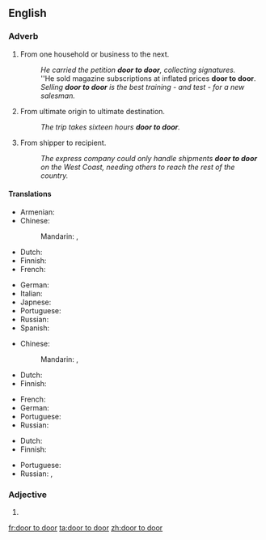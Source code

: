 ==English==

===Adverb===
{{en-adv|head=[[door]] [[to]] [[door]]|-}}

# {{context|by metonymy|lang=en}} From one household or business to the next.
#: ''He carried the petition '''door to door''', collecting signatures.''
#: ''He sold magazine subscriptions at inflated prices '''door to door'''.
#: ''Selling '''door to door''' is the best training - and test - for a new salesman.''
# {{context|by metonymy|lang=en}} From ultimate origin to ultimate destination.
#: ''The trip takes sixteen hours '''door to door'''.''
# {{context|by further extension|lang=en}} From shipper to recipient.
#: ''The express company could only handle shipments '''door to door''' on the West Coast, needing others to reach the rest of the country.''

====Translations====
{{trans-top|from one household or business to the next}}
* Armenian: {{t|hy|դռնեդուռ|sc=Armn}}
* Chinese:
*: Mandarin: {{t|cmn|門到門|sc=Hani}}, {{t|cmn|门到门|tr=mén dào mén|sc=Hani}}
* Dutch: {{t-|nl|van door tot deur}}
* Finnish: {{t-|fi|ovelta ovelle}}
* French: {{t+|fr|porte à porte}}
{{trans-mid}}
* German: {{t-|de|von Tür zu Tür}}
* Italian: {{t-|it|porta a porta}}
* Japnese: {{t-|ja|各戸|tr=かっこ, kakko|sc=Jpan}}
* Portuguese: {{t-|pt|de porta em porta}}
* Russian: {{t-|ru|поквартирно|tr=pokvartírno|sc=Cyrl}}
* Spanish: {{t-|es|de puerta en puerta}}
{{trans-bottom}}

{{trans-top|from ultimate origin to ultimate destination}}
* Chinese:
*: Mandarin: {{t|cmn|門到門|sc=Hani}}, {{t|cmn|门到门|tr=mén dào mén|sc=Hani}}
* Dutch: {{t-|nl|van door tot deur}}
* Finnish: {{t-|fi|ovelta ovelle}}
{{trans-mid}}
* French: {{t+|fr|porte à porte}}
* German: {{t-|de|von Tür zu Tür}}
* Portuguese: {{t-|pt|porta a porta}}
* Russian: {{t-|ru|от двери к двери|tr=ot dvéri k dvéri|sc=Cyrl}}
{{trans-bottom}}

{{trans-top|from ultimate shipper to ultimate recipient}}
* Dutch: {{t-|nl|van door tot deur}}
* Finnish: {{t-|fi|ovelta ovelle}}
{{trans-mid}}
* Portuguese: {{t-|pt|porta a porta}}
* Russian: {{t+|ru|сквозной|tr=skvoznój|sc=Cyrl}}, {{t+|ru|адресный|tr=ádresnyj|sc=Cyrl}}
{{trans-bottom}}

===Adjective===
{{en-adj|head=[[door]] [[to]] door|-}}

# {{alternative spelling of|door-to-door}}

[[fr:door to door]]
[[ta:door to door]]
[[zh:door to door]]